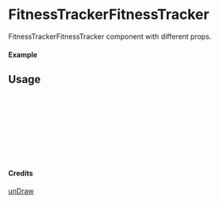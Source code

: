 
<Meta of={FitnessTrackerFitnessTracker} title="unDraw/FitnessTrackerFitnessTracker" />

# FitnessTrackerFitnessTracker

FitnessTrackerFitnessTracker component with different props.

#### Example

<Canvas of={FitnessTrackerFitnessTracker.Primary} />

## Usage

```ts
import { FitnessTrackerFitnessTracker } from "yadl-ui";

const Example = () => {
  return (
      <FitnessTrackerFitnessTracker />
  );
};

export default Example;
```

#### Credits
[unDraw](https://undraw.co/illustrations)
